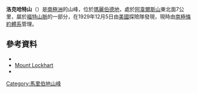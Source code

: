 {{Coord|76|28|S|145|6|W|source:GNIS|display=title}}

'''洛克哈特山'''（{{lang-en|Mount Lockhart}}）是[[南極洲|南極洲]]的山峰，位於[[瑪麗伯德地|瑪麗伯德地]]，處於[[阿韋爾斯山|阿韋爾斯山]]東北面7公里，屬於[[福特山脈|福特山脈]]的一部分，在1929年12月5日由[[美國|美國]]探險隊發現，現時由[[南極條約體系|南極條約體系]]管理。

==參考資料==
*{{cite gnis | type = antarid | id = 8952| name = Mount Lockhart | accessdate = 2013-06-27}}
* [https://web.archive.org/web/20070926230937/http://aadc-maps.aad.gov.au/aadc/gaz/display_name.cfm?gaz_id=128147 Mount Lockhart]
*{{usgs-gazetteer|id=8952}}

{{DEFAULTSORT:Mount Lockhart}}
[[Category:馬里伯地山峰|Category:馬里伯地山峰]]


{{MarieByrdLand-geo-stub}}